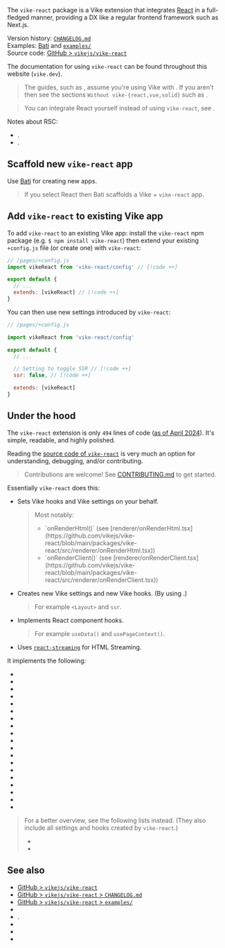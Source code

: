 
The `vike-react` package is a <Link href="/extensions">Vike extension</Link> that integrates [React](https://react.dev) in a full-fledged manner, providing a DX like a regular frontend framework such as Next.js.

Version history: [`CHANGELOG.md`](https://github.com/vikejs/vike-react/blob/main/packages/vike-react/CHANGELOG.md)  
Examples: [Bati](https://batijs.dev) and [`examples/`](https://github.com/vikejs/vike-react/tree/main/examples)  
Source code: [GitHub > `vikejs/vike-react`](https://github.com/vikejs/vike-react)  

The documentation for using `vike-react` can be found throughout this website (`vike.dev`).

> The guides, such as <Link href="/data-fetching" />, assume you're using Vike with <UiFrameworkExtension name noLink comma />. If you aren't then see the sections `Without vike-{react,vue,solid}` such as <Link href="/useData#without-vike-react-vue-solid" />.

> You can integrate React yourself instead of using `vike-react`, see <Link href="/react" />.

Notes about RSC:
- <Link href="/nextjs#react-server-components" doNotInferSectionTitle />.
- <Link href="/react#react-server-components" doNotInferSectionTitle />.


## Scaffold new `vike-react` app

Use [Bati](https://batijs.dev) for creating new apps.

> If you select React then Bati scaffolds a Vike + `vike-react` app.


## Add `vike-react` to existing Vike app

To add `vike-react` to an existing Vike app: install the `vike-react` npm package (e.g. `$ npm install vike-react`) then extend your existing `+config.js` file (or create one) with `vike-react`:

```js
// /pages/+config.js
import vikeReact from 'vike-react/config' // [!code ++]

export default {
  // ...
  extends: [vikeReact] // [!code ++]
}
```

You can then use <Link href="#under-the-hood">new settings introduced by `vike-react`</Link>:

```js
// /pages/+config.js

import vikeReact from 'vike-react/config'

export default {
  // ...

  // Setting to toggle SSR // [!code ++]
  ssr: false, // [!code ++]

  extends: [vikeReact]
}
```


## Under the hood

The `vike-react` extension is only `494` lines of code ([as of April 2024](https://gist.github.com/brillout/6267ecb8c996fb4a401985106cc81936)).
It's simple, readable, and highly polished.

Reading the [source code of `vike-react`](https://github.com/vikejs/vike-react) is very much an option for understanding, debugging, and/or contributing.

> Contributions are welcome! See [CONTRIBUTING.md](https://github.com/vikejs/vike-react/blob/main/CONTRIBUTING.md) to get started.

Essentially `vike-react` does this:
- Sets <Link href="/hooks">Vike hooks</Link> and <Link href="/settings">Vike settings</Link> on your behalf.
  > Most notably:
  > - <Link href="/onRenderHtml">`onRenderHtml()`</Link>
  >   (see [renderer/onRenderHtml.tsx](https://github.com/vikejs/vike-react/blob/main/packages/vike-react/src/renderer/onRenderHtml.tsx))
  > - <Link href="/onRenderClient">`onRenderClient()`</Link>
  >   (see [renderer/onRenderClient.tsx](https://github.com/vikejs/vike-react/blob/main/packages/vike-react/src/renderer/onRenderClient.tsx))
- Creates new Vike settings and new Vike hooks. (By using <Link href="/meta" />.)
  > For example <Link href="/Layout">`<Layout>`</Link> and <Link href="/ssr">`ssr`</Link>.
- Implements React component hooks.
  > For example <Link href="/useData">`useData()`</Link> and <Link href="/usePageContext">`usePageContext()`</Link>.
- Uses [`react-streaming`](https://github.com/brillout/react-streaming) for <Link href="/streaming">HTML Streaming</Link>.

It implements the following:

- <Link noBreadcrumb href="/useData" />
- <Link noBreadcrumb href="/usePageContext" />
- <Link noBreadcrumb href="/Layout" />
- <Link noBreadcrumb href="/Wrapper" />
- <Link noBreadcrumb href="/ssr" />
- <Link noBreadcrumb href="/stream" />
- <Link noBreadcrumb href="/clientOnly" />
- <Link noBreadcrumb href="/onBeforeRenderClient" />
- <Link noBreadcrumb href="/onAfterRenderClient" />
- <Link noBreadcrumb href="/reactStrictMode" />
- <Link noBreadcrumb href="/Head-setting" />
- <Link noBreadcrumb href="/title" />
- <Link noBreadcrumb href="/description" />
- <Link noBreadcrumb href="/image" />
- <Link noBreadcrumb href="/favicon" />
- <Link noBreadcrumb href="/viewport" />
- <Link noBreadcrumb href="/lang" />
- <Link noBreadcrumb href="/htmlAttributes" />
- <Link noBreadcrumb href="/bodyAttributes" />

> For a better overview, see the following lists instead. (They also include all settings and hooks created by `vike-react`.)
> - <Link href="/settings" />
> - <Link href="/hooks" />



## See also

- [GitHub > `vikejs/vike-react`](https://github.com/vikejs/vike-react)
- [GitHub > `vikejs/vike-react` > `CHANGELOG.md`](https://github.com/vikejs/vike-react/blob/main/packages/vike-react/CHANGELOG.md)
- [GitHub > `vikejs/vike-react` > `examples/`](https://github.com/vikejs/vike-react/tree/main/examples)
- <Link href="/react" />
- <Link href="/react#react-server-components" doNotInferSectionTitle />.
- <Link href="/nextjs" />
- <Link href="/vike-vue" />
- <Link href="/vike-solid" />
